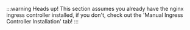 

:::warning Heads up!
This section assumes you already have the nginx ingress controller installed, if you don't,
check out the 'Manual Ingress Controller Installation' tab!
:::

<Flow id="nginx-ingress-automatic-install">
  <Step>
    <PartialStartWithHost />
  </Step>
  <Step>
    <PartialAdminSetVersion />
  </Step>
  <Step>
    <PartialAdminUpgradeCLI />
  </Step>
  <Step>
    <PartialStartGetExternalIP />
  </Step>
  <Step>
    <PartialStartSetARecord />
  </Step>
</Flow>
